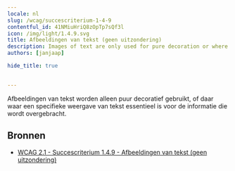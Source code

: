 ```yaml
---
locale: nl
slug: /wcag/succescriterium-1-4-9
contentful_id: 41NMiuHriQ8zOpTp7sQf3l
icon: /img/light/1.4.9.svg
title: Afbeeldingen van tekst (geen uitzondering)
description: Images of text are only used for pure decoration or where a particular presentation of text is essential to the information being conveyed. 
authors: [janjaap]

hide_title: true

	
---
```


<Hero
  title="Afbeeldingen van tekst (geen uitzondering)"
  icon="/img/light/1.4.9.svg"
  prefix="Succescriterium 1.4.9"
  suffix="Niveau AAA"
/>

Afbeeldingen van tekst worden alleen puur decoratief gebruikt, of daar waar een specifieke weergave van tekst essentieel is voor de informatie die wordt overgebracht.

## Bronnen

- [WCAG 2.1 - Succescriterium 1.4.9 - Afbeeldingen van tekst (geen uitzondering)](https://www.w3.org/Translations/WCAG21-nl/#afbeeldingen-van-tekst-geen-uitzondering)